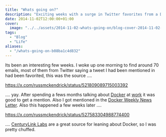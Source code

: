 ```yaml
---
title: "Whats going on?"
description: "Exciting weeks with a surge in Twitter favorites from a Docker-related tweet and mentions in Docker Weekly News and by CenturyLink Labs."
date: 2014-11-02T12:00:00+01:00
cover:
  image: "../../assets/2014-11-02-whats-going-on/blog-cover-2014-11-02-whats-going-on.png"
tags:
  - "Blog"
  - "Life"
aliases:
  - "/whats-going-on-b08ba1c4d832"
---
```


Its been an interesting few weeks. I woke up one morning to find around 70 emails, most of them from Twitter saying a tweet I had been mentioned in had been favorited, this was the source ….

https://x.com/russmckendrick/status/521809089715003392

…. yay. After spending a fews months talking about [Docker](https://docker.com) at [work](https://www.reconnix.com) it was good to get a mention. Also I got mentioned in the [Docker Weekly News Letter](http://go.docker.com/webmail/44082/112029719/09492912a609c13608a6e6b4d354d457). Also this happened a few weeks later ….

https://x.com/russmckendrick/status/527583304988774400

…. [CenturyLink Labs](http://www.centurylinklabs.com) are a great source for leaning about Docker, so I was pretty chuffed.
